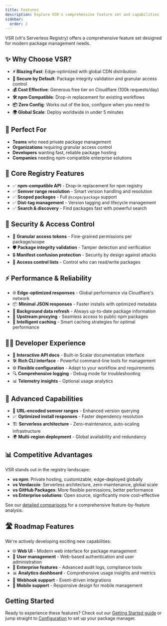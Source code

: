 ```yaml
---
title: Features
description: Explore VSR's comprehensive feature set and capabilities
sidebar:
  order: 2
---
```


VSR (vlt's Serverless Registry) offers a comprehensive feature set
designed for modern package management needs.

## ✨ Why Choose VSR?

- **⚡ Blazing Fast**: Edge-optimized with global CDN distribution
- **🔐 Secure by Default**: Package integrity validation and granular
  access control
- **💰 Cost Effective**: Generous free tier on Cloudflare (100k
  requests/day)
- **🛠 npm Compatible**: Drop-in replacement for existing workflows
- **📦 Zero Config**: Works out of the box, configure when you need to
- **🌍 Global Scale**: Deploy worldwide in under 5 minutes

## 🎯 Perfect For

- **Teams** who need private package management
- **Organizations** requiring granular access control
- **Developers** wanting fast, reliable package hosting
- **Companies** needing npm-compatible enterprise solutions

## 🌟 Core Registry Features

- ✅ **npm-compatible API** - Drop-in replacement for npm registry
- ✅ **Semver range resolution** - Smart version handling and
  resolution
- ✅ **Scoped packages** - Full `@scope/package` support
- ✅ **Dist-tag management** - Version tagging and lifecycle
  management
- ✅ **Search & discovery** - Find packages fast with powerful search

## 🔐 Security & Access Control

- 🔐 **Granular access tokens** - Fine-grained permissions per
  package/scope
- 🛡️ **Package integrity validation** - Tamper detection and
  verification
- 🔒 **Manifest confusion protection** - Security by design against
  attacks
- 🚫 **Access control lists** - Control who can read/write packages

## ⚡ Performance & Reliability

- 🌐 **Edge-optimized responses** - Global performance via
  Cloudflare's network
- 📦 **Minimal JSON responses** - Faster installs with optimized
  metadata
- 🔄 **Background data refresh** - Always up-to-date package
  information
- 🌊 **Upstream proxying** - Seamless access to public npm packages
- 💾 **Intelligent caching** - Smart caching strategies for optimal
  performance

## 👨‍💻 Developer Experience

- 📖 **Interactive API docs** - Built-in Scalar documentation
  interface
- 🛠️ **Rich CLI interface** - Powerful command-line tools for
  management
- ⚙️ **Flexible configuration** - Adapt to your workflow and
  requirements
- 🔍 **Comprehensive logging** - Debug mode for troubleshooting
- 📊 **Telemetry insights** - Optional usage analytics

## 🚀 Advanced Capabilities

- 🔀 **URL-encoded semver ranges** - Enhanced version querying
- 📈 **Optimized install responses** - Faster dependency resolution
- 🏗️ **Serverless architecture** - Zero-maintenance, auto-scaling
  infrastructure
- 🌍 **Multi-region deployment** - Global availability and redundancy

## 📊 Competitive Advantages

VSR stands out in the registry landscape:

- **vs npm**: Private hosting, customizable, edge-deployed globally
- **vs Verdaccio**: Serverless architecture, zero-maintenance, global
  scale
- **vs GitHub Packages**: More flexible permissions, better
  performance
- **vs Enterprise solutions**: Open source, significantly more
  cost-effective

See our [detailed comparisons](/registry/comparisons) for a
comprehensive feature-by-feature analysis.

## 🛣️ Roadmap Features

We're actively developing exciting new capabilities:

- 🌐 **Web UI** - Modern web interface for package management
- 👥 **User management** - Web-based authentication and user
  administration
- 🏢 **Enterprise features** - Advanced audit logs, compliance tools
- 📊 **Analytics dashboard** - Comprehensive usage insights and
  metrics
- 🔌 **Webhook support** - Event-driven integrations
- 📱 **Mobile support** - Responsive design for mobile management

## Getting Started

Ready to experience these features? Check out our
[Getting Started guide](/registry/getting-started) or jump straight to
[Configuration](/registry/configuring) to set up your package manager.
